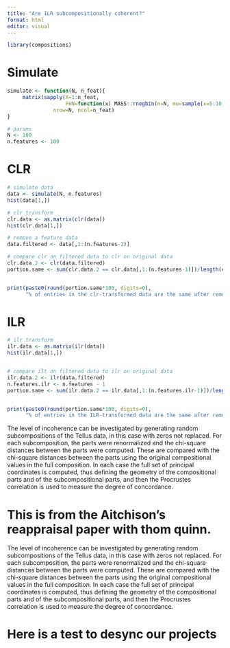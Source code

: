 ```yaml
---
title: "Are ILR subcompositionally coherent?"
format: html
editor: visual
---
```


```r
library(compositions)
```

# Simulate

```r

simulate <- function(N, n_feat){
     matrix(sapply(X=1:n_feat,
                   FUN=function(x) MASS::rnegbin(n=N, mu=sample(x=5:10,size=1), theta=sample(x=1:5, size=1))),
               nrow=N, ncol=n_feat)
}

# params
N <- 100
n.features <- 100
```

# CLR

```r
# simulate data
data <- simulate(N, n.features)
hist(data[1,])

# clr transform
clr.data <- as.matrix(clr(data))
hist(clr.data[1,])

# remove a feature data
data.filtered <- data[,1:(n.features-1)]

# compare clr on filtered data to clr on original data
clr.data.2 <- clr(data.filtered)
portion.same <- sum(clr.data.2 == clr.data[,1:(n.features-1)])/length(clr.data.2)


print(paste0(round(portion.same*100, digits=0),
      "% of entries in the clr-transformed data are the same after removing a feature"))
```

# ILR

```r
# ilr transform
ilr.data <- as.matrix(ilr(data))
hist(ilr.data[1,])


# compare ilt on filtered data to ilr on original data
ilr.data.2 <- ilr(data.filtered)
n.features.ilr <- n.features - 1
portion.same <- sum(ilr.data.2 == ilr.data[,1:(n.features.ilr-1)])/length(ilr.data.2)


print(paste0(round(portion.same*100, digits=0),
      "% of entries in the ILR-transformed data are the same after removing a feature"))

```

The level of incoherence can be investigated by generating random subcompositions of the Tellus data, in this
case with zeros not replaced. For each subcomposition,
the parts were renormalized and the chi-square distances
between the parts were computed. These are compared
with the chi-square distances between the parts using the
original compositional values in the full composition. In
each case the full set of principal coordinates is computed,
thus defining the geometry of the compositional parts and
of the subcompositional parts, and then the Procrustes
correlation is used to measure the degree of concordance.

This is from the Aitchison's reappraisal paper with thom quinn.
=======
The level of incoherence can be investigated by generating random subcompositions of the Tellus data, in this case with zeros not replaced. For each subcomposition, the parts were renormalized and the chi-square distances between the parts were computed. These are compared with the chi-square distances between the parts using the original compositional values in the full composition. In each case the full set of principal coordinates is computed, thus defining the geometry of the compositional parts and of the subcompositional parts, and then the Procrustes correlation is used to measure the degree of concordance.


# Here is a test to desync our projects

```r

```
